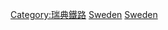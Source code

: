 {{Commonscat|Rapid transit in Sweden}}

[[Category:瑞典鐵路|Category:瑞典鐵路]]
[[Category:歐洲城市軌道交通|Sweden]]
[[Category:各國城市軌道交通|Sweden]]